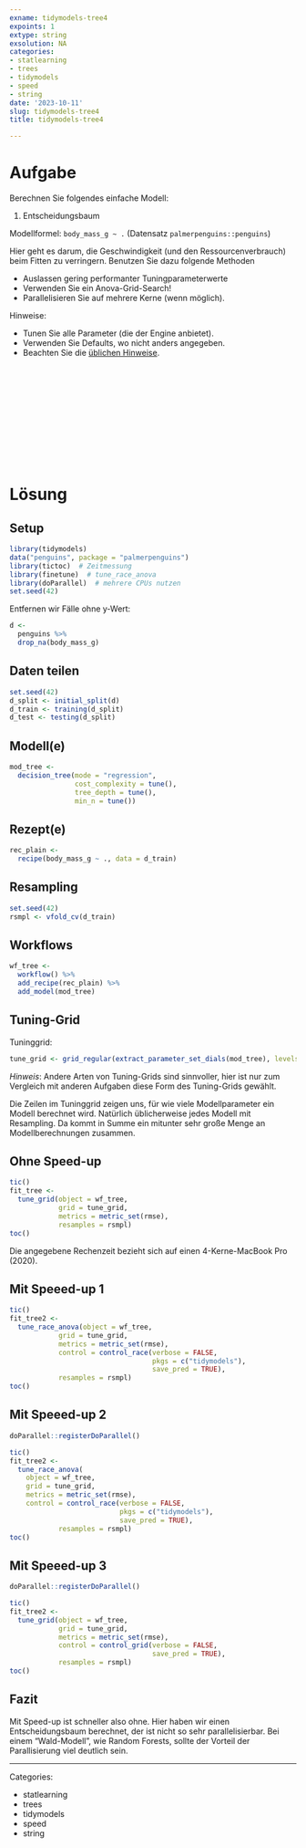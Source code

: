 ```yaml
---
exname: tidymodels-tree4
expoints: 1
extype: string
exsolution: NA
categories:
- statlearning
- trees
- tidymodels
- speed
- string
date: '2023-10-11'
slug: tidymodels-tree4
title: tidymodels-tree4

---
```








# Aufgabe


Berechnen Sie folgendes einfache Modell:

1. Entscheidungsbaum


Modellformel: `body_mass_g ~ .` (Datensatz `palmerpenguins::penguins`)

Hier geht es darum, die Geschwindigkeit (und den Ressourcenverbrauch) beim Fitten zu verringern.
Benutzen Sie dazu folgende Methoden

- Auslassen gering performanter Tuningparameterwerte
- Verwenden Sie ein Anova-Grid-Search!
- Parallelisieren Sie auf mehrere Kerne (wenn möglich).


Hinweise:

- Tunen Sie alle Parameter (die der Engine anbietet). 
- Verwenden Sie Defaults, wo nicht anders angegeben.
- Beachten Sie die [üblichen Hinweise](https://datenwerk.netlify.app/hinweise).





</br>
</br>
</br>
</br>
</br>
</br>
</br>
</br>
</br>
</br>

# Lösung

## Setup

```r
library(tidymodels)
data("penguins", package = "palmerpenguins")
library(tictoc)  # Zeitmessung
library(finetune)  # tune_race_anova
library(doParallel)  # mehrere CPUs nutzen 
set.seed(42)
```



Entfernen wir Fälle ohne y-Wert:

```r
d <-
  penguins %>% 
  drop_na(body_mass_g)
```



## Daten teilen

```r
set.seed(42)
d_split <- initial_split(d)
d_train <- training(d_split)
d_test <- testing(d_split)
```


## Modell(e)


```r
mod_tree <-
  decision_tree(mode = "regression",
                cost_complexity = tune(),
                tree_depth = tune(),
                min_n = tune())
```




## Rezept(e)

```r
rec_plain <- 
  recipe(body_mass_g ~ ., data = d_train)
```



## Resampling

```r
set.seed(42)
rsmpl <- vfold_cv(d_train)
```


## Workflows

```r
wf_tree <-
  workflow() %>%  
  add_recipe(rec_plain) %>% 
  add_model(mod_tree)
```





## Tuning-Grid

Tuninggrid:

```r
tune_grid <- grid_regular(extract_parameter_set_dials(mod_tree), levels = 5)
```


*Hinweis*: Andere Arten von Tuning-Grids sind sinnvoller,
hier ist nur zum Vergleich mit anderen Aufgaben diese Form des Tuning-Grids gewählt.

Die Zeilen im Tuninggrid zeigen uns, für wie viele Modellparameter ein Modell berechnet wird.
Natürlich üblicherweise jedes Modell mit Resampling.
Da kommt in Summe ein mitunter sehr große Menge an Modellberechnungen zusammen.


## Ohne Speed-up

```r
tic()
fit_tree <-
  tune_grid(object = wf_tree,
            grid = tune_grid,
            metrics = metric_set(rmse),
            resamples = rsmpl)
toc()
```

Die angegebene Rechenzeit bezieht sich auf einen 4-Kerne-MacBook Pro (2020).


## Mit Speeed-up 1




```r
tic()
fit_tree2 <-
  tune_race_anova(object = wf_tree,
            grid = tune_grid,
            metrics = metric_set(rmse),
            control = control_race(verbose = FALSE,
                                   pkgs = c("tidymodels"),
                                   save_pred = TRUE),
            resamples = rsmpl)
toc()
```


## Mit Speeed-up 2




```r
doParallel::registerDoParallel()

tic()
fit_tree2 <-
  tune_race_anova(
    object = wf_tree,
    grid = tune_grid,
    metrics = metric_set(rmse),
    control = control_race(verbose = FALSE,
                           pkgs = c("tidymodels"),
                           save_pred = TRUE),
            resamples = rsmpl)
toc()
```




## Mit Speeed-up 3




```r
doParallel::registerDoParallel()

tic()
fit_tree2 <-
  tune_grid(object = wf_tree,
            grid = tune_grid,
            metrics = metric_set(rmse),
            control = control_grid(verbose = FALSE,
                                   save_pred = TRUE),
            resamples = rsmpl)
toc()
```


## Fazit

Mit Speed-up ist schneller also ohne.
Hier haben wir einen Entscheidungsbaum berechnet, der ist nicht so sehr parallelisierbar. 
Bei einem "Wald-Modell", wie Random Forests, sollte der Vorteil der Parallisierung viel deutlich sein.







---

Categories: 

- statlearning
- trees
- tidymodels
- speed
- string

